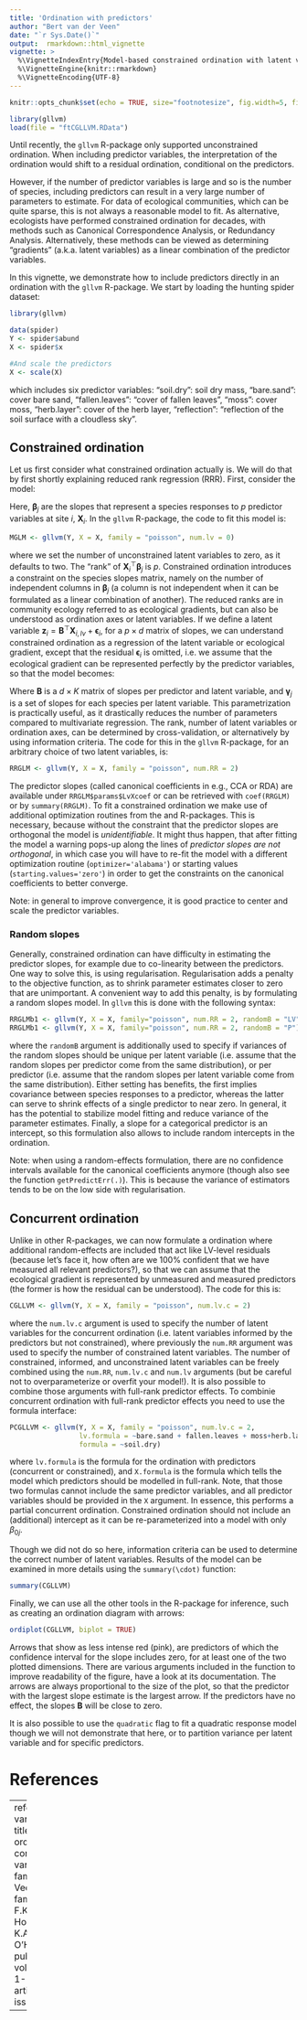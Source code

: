 ```yaml
---
title: 'Ordination with predictors'
author: "Bert van der Veen"
date: "`r Sys.Date()`"
output:  rmarkdown::html_vignette
vignette: >
  %\VignetteIndexEntry{Model-based constrained ordination with latent variables}
  %\VignetteEngine{knitr::rmarkdown}
  %\VignetteEncoding{UTF-8}
---
```


```r
knitr::opts_chunk$set(echo = TRUE, size="footnotesize", fig.width=5, fig.height=5, fig.align="center",dev="png", code.frame = TRUE, warning = FALSE, fig.pos='H')
```


```r
library(gllvm)
load(file = "ftCGLLVM.RData")
```

Until recently, the `gllvm` R-package only supported unconstrained ordination. When including predictor variables, the interpretation of the ordination would shift to a residual ordination, conditional on the predictors.

However, if the number of predictor variables is large and so is the number of species, including predictors can result in a very large number of parameters to estimate. For data of ecological communities, which can be quite sparse, this is not always a reasonable model to fit. As alternative, ecologists have performed constrained ordination for decades, with methods such as Canonical Correspondence Analysis, or Redundancy Analysis. Alternatively, these methods can be viewed as determining "gradients" (a.k.a. latent variables) as a linear combination of the predictor variables. 

In this vignette, we demonstrate how to include predictors directly in an ordination with the `gllvm` R-package. We start by loading the hunting spider dataset:

```r
library(gllvm)

data(spider)
Y <- spider$abund
X <- spider$x

#And scale the predictors
X <- scale(X)
```
which includes six predictor variables: "soil.dry": soil dry mass, "bare.sand": cover bare sand, "fallen.leaves": "cover of fallen leaves", "moss": cover moss, "herb.layer": cover of the herb layer, "reflection": "reflection of the soil surface with a cloudless sky". 

## Constrained ordination
Let us first consider what constrained ordination actually is. We will do that by first shortly explaining reduced rank regression (RRR). First, consider the model:

\begin{equation}
\eta_{ij} = \beta_{0j} + \boldsymbol{X}_i^\top\boldsymbol{\beta}_j.
\end{equation}

Here, $\boldsymbol{\beta}_j$ are the slopes that represent a species responses to $p$ predictor variables at site $i$, $\boldsymbol{X}_i$. In the `gllvm` R-package, the code to fit this model is:

```r
MGLM <- gllvm(Y, X = X, family = "poisson", num.lv = 0)
```
where we set the number of unconstrained latent variables to zero, as it defaults to two. The "rank" of $\boldsymbol{X}_i^\top\boldsymbol{\beta}_j$ is $p$. Constrained ordination introduces a constraint on the species slopes matrix, namely on the number of independent columns in $\boldsymbol{\beta}_j$ (a column is not independent when it can be formulated as a linear combination of another). The reduced ranks are in community ecology referred to as ecological gradients, but can also be understood as ordination axes or latent variables. If we define a latent variable $\boldsymbol{z}_i = \boldsymbol{B}^\top\boldsymbol{X}_{i,lv} + \boldsymbol{\epsilon}_i$, for a $p\times d$ matrix of slopes, we can understand constrained ordination as a regression of the latent variable or ecological gradient, except that the residual $\boldsymbol{\epsilon}_i$ is omitted, i.e. we assume that the ecological gradient can be represented perfectly by the predictor variables, so that the model becomes:
\begin{equation}
\eta_{ij} = \beta_{0j} + \boldsymbol{X}_i^\top\boldsymbol{B}\boldsymbol{\gamma}_j.
\end{equation}

Where $\boldsymbol{B}$ is a $d \times K$ matrix of slopes per predictor and latent variable, and $\boldsymbol{\gamma}_j$ is a set of slopes for each species per latent variable. This parametrization is practically useful, as it drastically reduces the number of parameters compared to multivariate regression. The rank, number of latent variables or ordination axes, can be determined by cross-validation, or alternatively by using information criteria. The code for this in the `gllvm` R-package, for an arbitrary choice of two latent variables, is:

```r
RRGLM <- gllvm(Y, X = X, family = "poisson", num.RR = 2)
```

The predictor slopes (called canonical coefficients in e.g., CCA or RDA) are available under `RRGLM$params$LvXcoef` or can be retrieved with `coef(RRGLM)` or by `summary(RRGLM)`. To fit a constrained ordination we make use of additional optimization routines from the \texttt{alabama} and \texttt{nloptr} R-packages. This is necessary, because without the constraint that the predictor slopes are orthogonal the model is *unidentifiable*. It might thus happen, that after fitting the model a warning pops-up along the lines of *predictor slopes are not orthogonal*, in which case you will have to re-fit the model with a different optimization routine (`optimizer='alabama'`) or starting values (`starting.values='zero'`) in order to get the constraints on the canonical coefficients to better converge.

Note: in general to improve convergence, it is good practice to center and scale the predictor variables. 

### Random slopes

Generally, constrained ordination can have difficulty in estimating the predictor slopes, for example due to co-linearity between the predictors. One way to solve this, is using regularisation. Regularisation adds a penalty to the objective function, as to shrink parameter estimates closer to zero that are unimportant. A convenient way to add this penalty, is by formulating a random slopes model. In `gllvm` this is done with the following syntax:

```r
RRGLMb1 <- gllvm(Y, X = X, family="poisson", num.RR = 2, randomB = "LV")
RRGLMb1 <- gllvm(Y, X = X, family="poisson", num.RR = 2, randomB = "P")
```
where the `randomB` argument is additionally used to specify if variances of the random slopes should be unique per latent variable (i.e. assume that the random slopes per predictor come from the same distribution), or per predictor (i.e. assume that the random slopes per latent variable come from the same distribution). Either setting has benefits, the first implies covariance between species responses to a predictor, whereas the latter can serve to shrink effects of a single predictor to near zero. In general, it has the potential to stabilize model fitting and reduce variance of the parameter estimates. Finally, a slope for a categorical predictor is an intercept, so this formulation also allows to include random intercepts in the ordination.

Note: when using a random-effects formulation, there are no confidence intervals available for the canonical coefficients anymore (though also see the function `getPredictErr(.)`). This is because the variance of estimators tends to be on the low side with regularisation.

## Concurrent ordination

Unlike in other R-packages, we can now formulate a ordination where additional random-effects are included that act like LV-level residuals (because let's face it, how often are we 100% confident that we have measured all relevant predictors?), so that we can assume that the ecological gradient is represented by unmeasured and measured predictors (the former is how the residual can be understood). The code for this is:

```r
CGLLVM <- gllvm(Y, X = X, family = "poisson", num.lv.c = 2)
```

where the `num.lv.c` argument is used to specify the number of latent variables for the concurrent ordination (i.e. latent variables informed by the predictors but not constrained), where previously the `num.RR` argument was used to specify the number of constrained latent variables. The number of constrained, informed, and unconstrained latent variables can be freely combined using the `num.RR`, `num.lv.c` and `num.lv` arguments (but be careful not to overparameterize or overfit your model!). It is also possible to combine those arguments with full-rank predictor effects. To combinie concurrent ordination with full-rank predictor effects you need to use the formula interface:

```r
PCGLLVM <- gllvm(Y, X = X, family = "poisson", num.lv.c = 2, 
                 lv.formula = ~bare.sand + fallen.leaves + moss+herb.layer + reflection, 
                 formula = ~soil.dry)
```
where `lv.formula` is the formula for the ordination with predictors (concurrent or constrained), and `X.formula` is the formula which tells the model which predictors should be modelled in full-rank. Note, that those two formulas cannot include the same predictor variables, and all predictor variables should be provided in the `X` argument. In essence, this performs a partial concurrent ordination. Constrained ordination should not include an (additional) intercept as it can be re-parameterized into a model with only $\beta_{0j}$.

Though we did not do so here, information criteria can be used to determine the correct number of latent variables. Results of the model can be examined in more details using the `summary(\cdot)` function:

```r
summary(CGLLVM)
```

Finally, we can use all the other tools in the \texttt{gllvm} R-package for inference, such as creating an ordination diagram with arrows:

```r
ordiplot(CGLLVM, biplot = TRUE)
```
Arrows that show as less intense red (pink), are predictors of which the confidence interval for the slope includes zero, for at least one of the two plotted dimensions. There are various arguments included in the function to improve readability of the figure, have a look at its documentation. The arrows are always proportional to the size of the plot, so that the predictor with the largest slope estimate is the largest arrow. If the predictors have no effect, the slopes $\boldsymbol{B}$ will be close to zero.

It is also possible to use the `quadratic` flag to fit a quadratic response model though we will not demonstrate that here, or to partition variance per latent variable and for specific predictors.

# References

---
references:
- id: vanderVeen2021b
  title: Model-based ordination with constrained latent variables
  author: 
  - family: van der Veen
    given: B.
  - family: Hui
    given: F.K.C.
  - family: Hovstad
    given: K.A.
  - family: O'Hara
    given: R.B.
  publisher: BioRxiv
  volume: 1
  page: 1-24
  type: article-journal
  issued:
    year: 2021

---